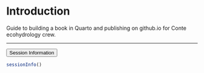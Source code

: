 # Introduction

Guide to building a book in Quarto and publishing on github.io for Conte ecohydrology crew.
  
***  

<button class="accordion-button" type="button" data-bs-toggle="collapse" data-bs-target="#collapseOne" >Session Information</button><div id="collapseOne" class="accordion-collapse collapse"><div>

```r
sessionInfo()
```

</div></div>  


